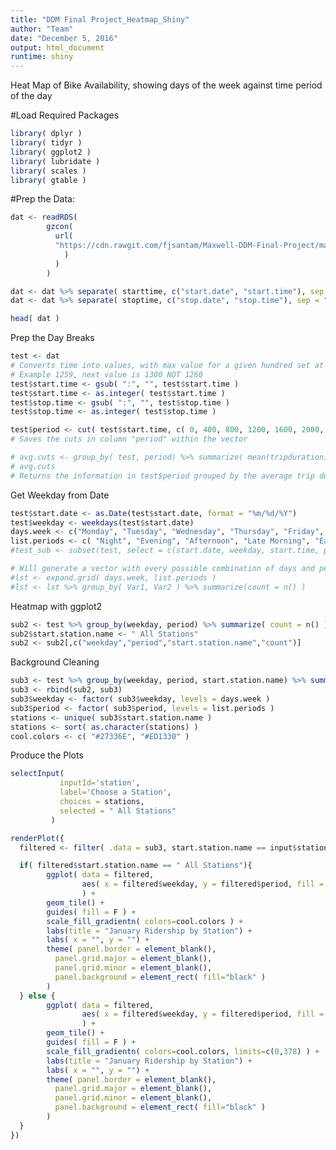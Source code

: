 ---
title: "DDM Final Project_Heatmap_Shiny"
author: "Team"
date: "December 5, 2016"
output: html_document
runtime: shiny
---
Heat Map of Bike Availability, showing days of the week against time period of the day

#Load Required Packages
```{r}
library( dplyr )
library( tidyr )
library( ggplot2 )
library( lubridate )
library( scales )
library( gtable )
```

#Prep the Data:
```{r}
dat <- readRDS(
        gzcon(
          url(
          "https://cdn.rawgit.com/fjsantam/Maxwell-DDM-Final-Project/master/NYC%20Bike%20Share%20Data.rds"
            )
          )
        )

dat <- dat %>% separate( starttime, c("start.date", "start.time"), sep = " " )
dat <- dat %>% separate( stoptime, c("stop.date", "stop.time"), sep = " " )

head( dat )
```

Prep the Day Breaks
```{r}
test <- dat
# Converts time into values, with max value for a given hundred set at 59 and moving to the next sequential hundred digit at 60
# Example 1259, next value is 1300 NOT 1260
test$start.time <- gsub( ":", "", test$start.time )
test$start.time <- as.integer( test$start.time )
test$stop.time <- gsub( ":", "", test$stop.time )
test$stop.time <- as.integer( test$stop.time )

test$period <- cut( test$start.time, c( 0, 400, 800, 1200, 1600, 2000, 2400), labels = c("Midnight", "Early Morning", "Late Morning", "Afternoon", "Evening", "Night"), right=F)
# Saves the cuts in column "period" within the vector

# avg.cuts <- group_by( test, period) %>% summarize( mean(tripduration)/60 )
# avg.cuts
# Returns the information in test$period grouped by the average trip duration in minutes
```

Get Weekday from Date
```{r}
test$start.date <- as.Date(test$start.date, format = "%m/%d/%Y")
test$weekday <- weekdays(test$start.date)
days.week <- c("Monday", "Tuesday", "Wednesday", "Thursday", "Friday", "Saturday", "Sunday")
list.periods <- c( "Night", "Evening", "Afternoon", "Late Morning", "Early Morning", "Midnight")
#test_sub <- subset(test, select = c(start.date, weekday, start.time, period))

# Will generate a vector with every possible combination of days and periods
#lst <- expand.grid( days.week, list.periods )
#lst <- lst %>% group_by( Var1, Var2 ) %>% summarize(count = n() )


```


Heatmap with ggplot2
```{r}
sub2 <- test %>% group_by(weekday, period) %>% summarize( count = n() )
sub2$start.station.name <- " All Stations"
sub2 <- sub2[,c("weekday","period","start.station.name","count")]
```

Background Cleaning
```{r}
sub3 <- test %>% group_by(weekday, period, start.station.name) %>% summarize(count = n() )
sub3 <- rbind(sub2, sub3)
sub3$weekday <- factor( sub3$weekday, levels = days.week )
sub3$period <- factor( sub3$period, levels = list.periods )
stations <- unique( sub3$start.station.name )
stations <- sort( as.character(stations) )
cool.colors <- c( "#27336E", "#ED1330" )
```

Produce the Plots
```{r, echo=FALSE}
selectInput( 
           inputId='station', 
           label='Choose a Station', 
           choices = stations,
           selected = " All Stations"
         )

renderPlot({
  filtered <- filter( .data = sub3, start.station.name == input$station  )

  if( filtered$start.station.name == " All Stations"){
        ggplot( data = filtered, 
                aes( x = filtered$weekday, y = filtered$period, fill = count )
                ) + 
        geom_tile() + 
        guides( fill = F ) + 
        scale_fill_gradientn( colors=cool.colors ) + 
        labs(title = "January Ridership by Station") + 
        labs( x = "", y = "") + 
        theme( panel.border = element_blank(), 
          panel.grid.major = element_blank(),
          panel.grid.minor = element_blank(),
          panel.background = element_rect( fill="black" )
        )  
  } else {
        ggplot( data = filtered, 
                aes( x = filtered$weekday, y = filtered$period, fill = count )
                ) + 
        geom_tile() + 
        guides( fill = F ) + 
        scale_fill_gradientn( colors=cool.colors, limits=c(0,378) ) + 
        labs(title = "January Ridership by Station") + 
        labs( x = "", y = "") + 
        theme( panel.border = element_blank(), 
          panel.grid.major = element_blank(),
          panel.grid.minor = element_blank(),
          panel.background = element_rect( fill="black" )
        )
  }
})
```
